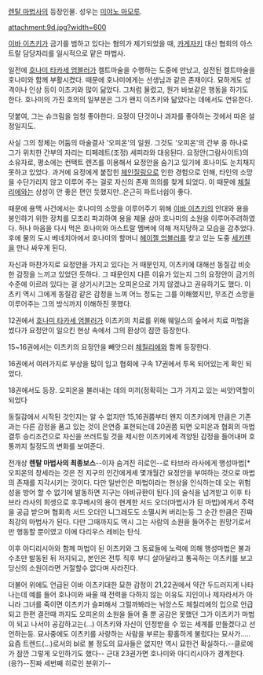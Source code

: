 [[렌탈 마법사]]의 등장인물. 성우는 [[미야노 마모루]].

attachment:9d.jpg?width=600

[[이바 이츠키]]가 금기를 범하고 있다는 혐의가 제기되었을 때, [[카게자키]] 대신 협회의 아스트랄 담당자리를 일시적으로 맡은 마법사.

일전에 [[호나미 타카세 엄블러]]가 켈트마술을 수행하는 도중에 만났고, 실전된 켈트마술을 호나미와 함께 부활시켰다. 때문에 호나미에게는 선생님과 같은 존재이다. 묘하게도 성격이나 인상 등이 이츠키와 많이 닮았다. 그처럼 물렀고, 뭔가 바보같은 행동을 하기도 한다. 호나미의 가진 호의의 일부분은 그가 왠지 이츠키와 닮았다는 데에서도 연유한다. 

덧붙여, 그는 슈크림을 엄청 좋아한다. 요정이 단것이나 과자를 좋아하는 것에서 따온 설정일지도.

사실 그의 정체는 어둠의 마술결사 '오피온'의 일원. 그것도 '오피온'의 간부 중 하나로 그가 위치한 간부의 자리는 티페레트(조정) 세피라와 대응된다. 
요정안(그람사이트)의 소유자로, 평소에는 컨택트 렌즈를 이용해서 요정안을 숨기고 있기에 호나미도 눈치채지 못하고 있었다. 과거에 요정에게 붙잡힌 [[체인질링]]으로 인한 경험으로 인해, 타인의 소망을 수단가리지 않고 이루어 주는 걸로 자신의 존재 의의를 찾게 되었다. 이 때문에 [[체칠리에]]와는 상성이 안 좋은 편인 듯했지만..은근히 파트너쉽이 좋다.

때문에 용맥 사건에서는 호나미의 소망을 이루어주기 위해 [[이바 이츠키]]의 안대와 용을 봉인하기 위한 장치를 모조리 파괴하여 용을 제물 삼아 호나미의 소원을 이루어주려하였다. 
허나 마음을 다시 먹은 호나미와 아스트랄 멤버에 의해 저지당하고 모습을 감추었다. 후에 물의 도시 베네치아에서 호나미의 할머니 [[헤이젤 엄블러]]를 찾고 있는 도중 [[세키렌]]을 만나 싸우게 된다.

자신과 마찬가지로 요정안을 가지고 있다는 거 때문인지, 이츠키에 대해선 동질감 비슷한 감정을 느끼고 있었던 듯하다. 그 때문인지 다른 이유가 있는지 그의 요정안이 금기의 수준에 이르러 있다는 걸 상기시키고는 오피온으로 가지 않겠냐고 권유하기도 했다.
이츠키 역시 그에게 동질감 같은 감정을 느껴 어느 정도는 그를 이해했지만, 무조건 소망을 이루어주는 그의 방식까지 이해하진 못했다.

12권에서 [[호나미 타카세 엄블러]]가 이츠키의 치료를 위해 웨일스의 숲에서 치료 마법을 썼다가 요정안이 일으킨 현상 속에서 그의 환상이 잠깐 등장한다.

15~16권에서는 이츠키의 요정안을 빼앗으러 [[체칠리에]]와 함께 등장한다.

16권에서 여러가지로 부상을 많이 입고 협회에 구속 17권에서 투옥 되어있는게 확인 되었다.

18권에서도 등장. 오피온을 불러내는 데의 미끼(정확히는 그가 가지고 있는 씨앗)역할이 되었다

동질감에서 시작된 것인지는 알 수 없지만 15,16권쯤부터 왠지 이츠키에게 만큼은 기존과는 다른 감정을 품고 있는 것이 은연중 표현되는데 20권쯤 되면 오피온과 협회의 마법결투 승리조건으로 자신을 쓰러트릴 것을 제시한 이츠키에세 격양된 감정을 들어내며 호통까지 칠정도의 변화를 보여준다.   

전개상 '''렌탈 마법사의 최종보스'''--이자 숨겨진 히로인--로 타브라 라사에게 행성마법[* 오피온의 창세라는 것은 전 지구의 인간에게세 몇개월간 요정안을 부여하는 것으로 마법의 존재를 지각시키는 것이다. 다만 일반인은 마법이라는 현상을 인식하는데 오는 위험성을 방어 할 수 없기에 발동하면 지구는 아비규환이 된다.]의 술식을 넘겨받고 이후 타브라 라사의 희생으로 후쿠베시의 용이 현계한 서드 오더(마법사가 된 마법)에게서 주력을 공급 받으며 협회측 서드 오더인 니그레도도 소멸시켜 버리는등 그 순간 만큼은 진짜 최강의 마법사가 된다. 다만 그때까지도 역시 그는 사람의 소원을 들어주는 원망기로서만 행동할 뿐이였고 이에 다리우스 레비는 탄식.
  
이후 아디리시아와 함께 마법이 된 이츠키와 그 동료들에 노력에 의해 행성마법은 불과 수초만 발동된 뒤 저지되고, 본인은 전투 직후 부디 살아달라고 통곡하는 이츠키를 보고 당신의 소원이라면 거절할수 없다며 사라진다.

더불어 위에도 언급된 이바 이츠키대한 묘한 감정이 21,22권에서 약간 두드러지게 나타나는데 예를 들어 호나미와 싸울 때 전력을 다하지 않는 이유도 지인이나 제자라서가 아니라 그녀를 죽이면 이츠키가 슬퍼해서 그럴까봐라는 뉘앙스도 체칠리에의 입으로 언급되고 한편 결전때 까지도 오피온의 소원을 들어 줄 뿐 공감은 못했던 그가 이츠키가 마법이 되고 나서야 공감하고는(...) 이츠키와 자신이 인정받을 수 있는 세계를 만들겠다고 선언하는등. 묘사중에도 이츠키를 사랑하는 사람을 부르는 황홀하게 불렀다는 묘사가.....요즘 트렌드(...)로서의  bl로 볼 정도의 묘사들은 없지만 역시 묘한건 확실하다.--클로에가 잠깐 그렇게 오인하기도 했다-- 근대 23권가면 호나미와 아디리시아가 경계한다.(응?)--진짜 세번째 히로인 분위기--
